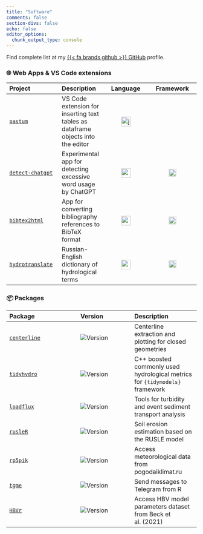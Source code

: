 ```yaml
---
title: "Software"
comments: false
section-divs: false
echo: false
editor_options:
  chunk_output_type: console
---
```


Find complete list at my [{{< fa brands github >}} GitHub](https://github.com/atsyplenkov) profile.

### 🌐 Web Apps & VS Code extensions
| Project | Description | Language | Framework |
|:-----------|:---------|:--------:|:---------:|
| [`pastum`](https://github.com/atsyplenkov/pastum) | VS Code extension for inserting text tables as dataframe objects into the editor | <img width="25" height="25" src="https://img.icons8.com/color/48/javascript--v1.png" alt="javascript--v1"/> | |
| [`detect-chatgpt`](https://github.com/atsyplenkov/detect-chatgpt) | Experimental app for detecting excessive word usage by ChatGPT | <img width="25" height="25" src="https://img.icons8.com/color/48/python--v1.png" alt="python--v1"/> | <img width="20" height="20" src="https://img.icons8.com/ios-filled/50/streamlit.png" alt="streamlit"/> |
| [`bibtex2html`](https://github.com/atsyplenkov/bibtex2html) | App for converting bibliography references to BibTeX format | <img width="25" height="25" src="https://img.icons8.com/color/48/python--v1.png" alt="python--v1"/> | <img height="20" src="https://shiny.posit.co/images/shiny-solo.png" alt="py-shiny"/> |
| [`hydrotranslate`](https://github.com/atsyplenkov/hydrotranslate) | Russian-English dictionary of hydrological terms | <img width="25" height="25" src="https://img.icons8.com/fluency/48/r-project.png" alt="r-project"/> | <img height="20" src="https://shiny.posit.co/images/shiny-solo.png" alt="r-shiny"/> |


### 📦 Packages

| Package | Version | Description |
|:-----------|:--------|:----------|
| [`centerline`](https://github.com/atsyplenkov/centerline) | ![Version](https://img.shields.io/github/r-package/v/atsyplenkov/centerline?logo=r&logoColor=276DC3&label=%20&labelColor=white&color=lightgrey) | Centerline extraction and plotting for closed geometries |
| [`tidyhydro`](https://github.com/atsyplenkov/tidyhydro) | ![Version](https://img.shields.io/github/r-package/v/atsyplenkov/tidyhydro?logo=r&logoColor=276DC3&label=%20&labelColor=white&color=lightgrey) | C++ boosted commonly used hydrological metrics for `{tidymodels}` framework |
| [`loadflux`](https://github.com/atsyplenkov/loadflux) | ![Version](https://img.shields.io/github/r-package/v/atsyplenkov/loadflux?logo=r&logoColor=276DC3&label=%20&labelColor=white&color=lightgrey) | Tools for turbidity and event sediment transport analysis |
| [`rusleR`](https://github.com/atsyplenkov/rusleR) | ![Version](https://img.shields.io/github/r-package/v/atsyplenkov/rusleR?logo=r&logoColor=276DC3&label=%20&labelColor=white&color=lightgrey) | Soil erosion estimation based on the RUSLE model |
| [`rp5pik`](https://github.com/atsyplenkov/rp5pik) | ![Version](https://img.shields.io/github/r-package/v/atsyplenkov/rp5pik?logo=r&logoColor=276DC3&label=%20&labelColor=white&color=lightgrey) | Access meteorological data from pogodaiklimat.ru |
| [`tgme`](https://github.com/atsyplenkov/tgme) | ![Version](https://img.shields.io/github/r-package/v/atsyplenkov/tgme?logo=r&logoColor=276DC3&label=%20&labelColor=white&color=lightgrey) | Send messages to Telegram from R |
| [`HBVr`](https://github.com/atsyplenkov/HBVr) | ![Version](https://img.shields.io/github/r-package/v/atsyplenkov/HBVr?logo=r&logoColor=276DC3&label=%20&labelColor=white&color=lightgrey) | Access HBV model parameters dataset from Beck et al. (2021) |

